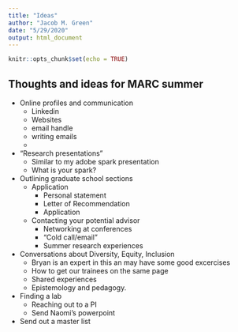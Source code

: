 ```yaml
---
title: "Ideas"
author: "Jacob M. Green"
date: "5/29/2020"
output: html_document
---
```


```r
knitr::opts_chunk$set(echo = TRUE)
```

## Thoughts and ideas for MARC summer

* Online profiles and communication
    * Linkedin
    * Websites
    * email handle
    * writing emails
    * 
* "Research presentations"
    * Similar to my adobe spark presentation
    * What is your spark?
* Outlining graduate school sections
    * Application
        * Personal statement
        * Letter of Recommendation
        * Application
    * Contacting your potential advisor
        * Networking at conferences
        * "Cold call/email"
        * Summer research experiences
* Conversations about Diversity, Equity, Inclusion
    * Bryan is an expert in this an may have some good excercises
    * How to get our trainees on the same page
    * Shared experiences
    * Epistemology and pedagogy.
* Finding a lab
    * Reaching out to a PI
    * Send Naomi's powerpoint
* Send out a master list
